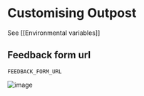 # Customising Outpost


See [[Environmental variables]]

## Feedback form url

`FEEDBACK_FORM_URL`

<ImageWindow size="auto">

![image](/img/outpost/features/feedback-banner.png)

</ImageWindow>
